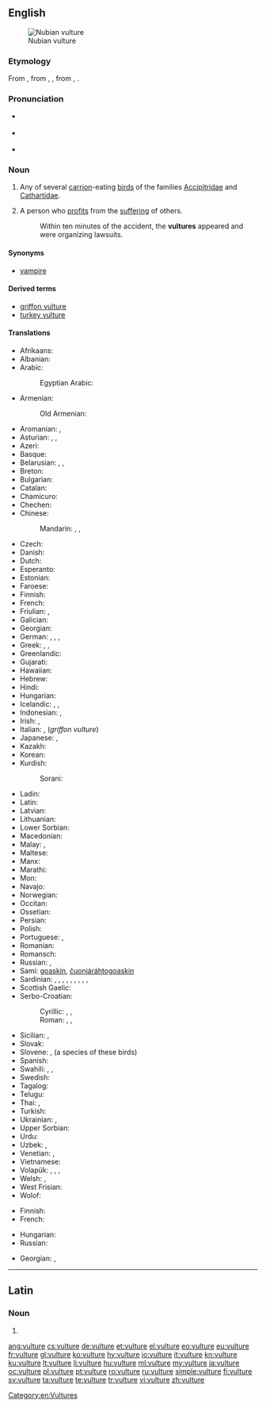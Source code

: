==English==
{{wikipedia}}
[[Image:Nubianvulture.jpeg|thumb|Nubian vulture]]

===Etymology===
From  {{etyl|xno|en}} {{term|vultur|lang=fro}}, from {{etyl|fro|en}} {{term|voutoir|lang=fro}}, {{term|voutre|lang=fro}}, from {{etyl|la|en}} {{term|vultur|lang=la}}, {{term|voltur|lang=la}}.

===Pronunciation===
* {{a|RP}} {{IPA|/ˈvʌltʃəː/|lang=en}}
* {{a|GenAm}} {{IPA|/ˈvʌltʃɚ/|lang=en}}
* {{audio|en-us-vulture.ogg|Audio (US)|lang=en}}

===Noun===
{{en-noun}}

# Any of several [[carrion]]-eating [[bird]]s of the families [[Accipitridae]] and [[Cathartidae]].
# {{context|colloquial|lang=en}} A person who [[profit]]s from the [[suffering]] of others.
#: Within ten minutes of the accident, the '''vultures''' appeared and were organizing lawsuits.

====Synonyms====
* {{sense|a person profits from the suffering of others}} [[vampire]]

====Derived terms====
* [[griffon vulture]]
* [[turkey vulture]]

====Translations====
{{trans-top|bird}}
* Afrikaans: {{t+|af|aasvoël}}
* Albanian: {{t|sq|shkaba}}
* Arabic: {{t+|ar|نسر|m|tr=nasr|sc=Arab}}
*: Egyptian Arabic: {{t|arz|نسر|m|tr=nesr|sc=Arab}}
* Armenian: {{t|hy|անգղ|tr=angġ}}
*: Old Armenian: {{t|xcl|անգղ|tr=angł|sc=Armn}}
* Aromanian: {{t|rup|vultur}}, {{t|rup|ornji}}
* Asturian: {{t|ast|utre|f}}, {{t|ast|utra|f}}, {{t|ast|butre|f}}
* Azeri: {{t|az|leşyeyən}}
* Basque: {{t|eu|sai arre}}
* Belarusian: {{t|be|грыф|m|tr=hryf|sc=Cyrl}}, {{t|be|сіп|m|tr=sip|sc=Cyrl}}, {{t|be|белагаловы сіп|m|tr=belahalóvy sip|sc=Cyrl}}
* Breton: {{t|br|gup gell}}
* Bulgarian: {{t+|bg|лешояд|m|tr=lešojad|sc=Cyrl}}
* Catalan: {{t|ca|voltor|m}}
* Chamicuro: {{t|ccc|tsemo'ye}}
* Chechen: {{t|ce|аьрзу}}
* Chinese:
*: Mandarin: {{t|cmn|兀鷹|sc=Hani}}, {{t+|cmn|兀鹰|tr=wùyīng|sc=Hani}}, {{t+|cmn|雕|tr=diāo|sc=Hani}}
* Czech: {{t+|cs|sup}}
* Danish: {{t|da|grib|c}}
* Dutch: {{t+|nl|gier|m}}
* Esperanto: {{t|eo|vulturo}}
* Estonian: {{t|et|kaeluskotkas}}
* Faroese: {{t|fo|gammur}}
* Finnish: {{t+|fi|korppikotka}}
* French: {{t+|fr|vautour|m}}
* Friulian: {{t|fur|astôr|m}}, {{t|fur|variűl}}
* Galician: {{t|gl|voitre|m}}
* Georgian: {{t|ka|ორბი|tr=orbi|sc=Geor}}
* German: {{t+|de|Geier|m}}, {{t|de|Geierin|f}}, {{qualifier|♂}} {{t|de|Geiermännchen|n}}, {{qualifier|♀}} {{t|de|Geierweibchen|n}}
* Greek: {{t+|el|γύπας|m|tr=gýpas}}, {{t+|el|όρνιο|n|tr=órnio}}, {{t+|el|όρνεο|n|tr=órneo}}
* Greenlandic: {{t|kl|nattoraliusaq}}
* Gujarati: {{t+|gu|ગીધ|n|tr=gīdh|sc=Gujr}}
* Hawaiian: {{t|haw|wulekula}}
* Hebrew: {{t+|he|נשר|m|tr=nesher|sc=Hebr}}
* Hindi: {{t|hi|गिद्ध|tr=giddh|m|sc=Deva}}
* Hungarian: {{t+|hu|keselyű}}
* Icelandic: {{t|is|gæsagammur}}, {{t+|is|hrægammur|m}}, {{t+|is|gammur|m}}
* Indonesian: {{t+|id|nazar}}, {{t+|id|hering}}
* Irish: {{t|ga|bultúr}}, {{t|ga|badhbh|m}}
* Italian: {{t+|it|avvoltoio|m}}, {{t+|it|grifone|m}} (''griffon vulture'')
* Japanese: {{t|ja|禿鷹|tr=[[ハゲタカ]], hagetaka|sc=Jpan}}, {{t|ja|禿鷲|tr=[[ハゲワシ]], hagewashi|sc=Jpan}}
* Kazakh: {{t|kk|құмай|tr=kumay|sc=Cyrl}}
* Korean: {{t+|ko|독수리|sc=Kore}}
* Kurdish:
*: Sorani: {{t+|ku|هه‌ڵۆ}}
{{trans-mid}}
* Ladin: {{t|lld|valtoi}}
* Latin: {{t+|la|vultur|m}}
* Latvian: {{t|lv|baltgalvas grifs|m}}
* Lithuanian: {{t+|lt|grifas}}
* Lower Sorbian: {{t|dsb|sup}}
* Macedonian: {{t|mk|мршоjадец|m|tr=mršojadec|sc=Cyrl}}
* Malay: {{t|ms|nasar}}, {{t|ms|hering}}
* Maltese: {{t|mt|avultun|m}}
* Manx: {{t|gv|ushag chonvayrtagh}}
* Marathi: {{t|mr|गिधाड|n|tr=gidhāḍ|sc=Deva}}
* Mon: {{t|mnw|တမာတ်|tr=kəmat|sc=Mymr}}
* Navajo: {{t|nv|jeeshóóʼ}}
* Norwegian: {{t|no|gribb|m}}
* Occitan: {{t+|oc|voltor|m}}
* Ossetian: {{t|os|хæдмæлхор|tr=khädmälkhor}}
* Persian: {{t+|fa|کرکس|tr=karkas}}
* Polish: {{t+|pl|sęp|m}}
* Portuguese: {{t+|pt|abutre|m}}, {{t+|pt|urubu|m}}
* Romanian: {{t+|ro|vultur|m}}
* Romansch: {{t|rm|tschess}}
* Russian: {{t+|ru|гриф|m|tr=grif|sc=Cyrl}}, {{t+|ru|стервятник|tr=stervjátnik}}
* Sami: [[goaskin]], [[čuonjáráhtogoaskin]]
* Sardinian: {{t|sc|bentruxiu}}, {{t|sc|untruxu}}, {{t|sc|murru}}, {{t|sc|bentruxu|m}}, {{t|sc|venturzu|m}}, {{t|sc|guntorzu|m}}, {{t|sc|curturzu|m}}, {{t|sc|guntruxu}}, {{t|sc|intruxu}}, {{t|sc|intulzu}}
* Scottish Gaelic: {{t|gd|fang|f}}
* Serbo-Croatian:
*: Cyrillic: {{t|sh|суп|m|sc=Cyrl}}, {{t|sh|лешинар|m|sc=Cyrl}}, {{t|sh|стрвинар|m|sc=Cyrl}}
*: Roman: {{t+|sh|sup|m}}, {{t+|sh|lešinar|m}}, {{t+|sh|strvinar|m}}
* Sicilian: {{t|scn|vuturu|m}}, {{t|scn|avuturu|m}}
* Slovak: {{t|sk|sup|m}}
* Slovene: {{t|sl|mrhovinar|m}}, {{t+|sl|jastreb|m}} (a species of these birds)
* Spanish: {{t+|es|buitre|m}}
* Swahili: {{t+|sw|tai}}, {{t|sw|gushu}}, {{t|sw|tumbusi}}
* Swedish: {{t+|sv|gam|c}}
* Tagalog: {{t|tl|buitre}}
* Telugu: {{t+|te|రాబందు|tr=raabandu}}
* Thai: {{t|th|อีแร้ง|tr=ee ráeng|sc=Thai}}, {{t|th|แร้ง|tr=ráeng|sc=Thai}}
* Turkish: {{t+|tr|akbaba}}
* Ukrainian: {{t|uk|гриф|m|tr=hryf|sc=Cyrl}}, {{t|uk|падальник|m|tr=pádalʹnyk|sc=Cyrl}}
* Upper Sorbian: {{t|hsb|sup}}
* Urdu: {{t|ur|گدھ|tr=giddh|m}}
* Uzbek: {{t|uz|jo'rchi}}, {{t|uz|kalxat}}
* Venetian: {{t|vec|voltor}}, {{t|vec|avoltogio}}
* Vietnamese: {{t+|vi|kền kền}}
* Volapük: {{qualifier|♂♀}} {{t+|vo|vultur}}, {{qualifier|♂}} {{t|vo|hivultur}}, {{qualifier|♀}} {{t|vo|jivultur}}, {{qualifier|♂♀ offspring}} {{t|vo|vulturül}}
* Welsh: {{t|cy|fwltur}}, {{t|cy|fultur}}
* West Frisian: {{t|fy|gier}}
* Wolof: {{t+|wo|tan|alt=tan mi}}
{{trans-bottom}}

{{trans-top|person}}
* Finnish: {{t|fi|haaskalintu}}
* French: {{t+|fr|charognard|m}}
{{trans-mid}}
* Hungarian: {{t+|hu|hiéna}}
* Russian: {{t+|ru|стервятник|tr=stervjátnik}}
{{trans-bottom}}

{{checktrans-top}}
* Georgian: {{t-check|ka|გრიფი}}, {{t-check|ka|სვავი|tr=svavi}}
{{trans-mid}}
{{trans-bottom}}

[[Category:en:Vultures]]

----

==Latin==

===Noun===
{{la-noun-form|vulture}}

# {{inflection of|vultur||abl|s|lang=la}}

[[ang:vulture]]
[[cs:vulture]]
[[de:vulture]]
[[et:vulture]]
[[el:vulture]]
[[eo:vulture]]
[[eu:vulture]]
[[fr:vulture]]
[[gl:vulture]]
[[ko:vulture]]
[[hy:vulture]]
[[io:vulture]]
[[it:vulture]]
[[kn:vulture]]
[[ku:vulture]]
[[lt:vulture]]
[[li:vulture]]
[[hu:vulture]]
[[ml:vulture]]
[[my:vulture]]
[[ja:vulture]]
[[oc:vulture]]
[[pl:vulture]]
[[pt:vulture]]
[[ro:vulture]]
[[ru:vulture]]
[[simple:vulture]]
[[fi:vulture]]
[[sv:vulture]]
[[ta:vulture]]
[[te:vulture]]
[[tr:vulture]]
[[vi:vulture]]
[[zh:vulture]]